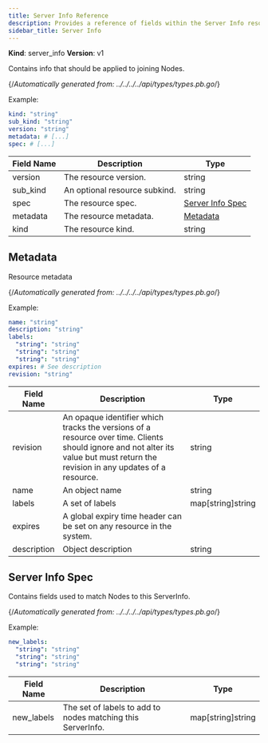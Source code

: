 ```yaml
---
title: Server Info Reference
description: Provides a reference of fields within the Server Info resource, which you can manage with tctl.
sidebar_title: Server Info
---
```


**Kind**: server_info
**Version**: v1

Contains info that should be applied to joining Nodes.

{/*Automatically generated from: ../../../../api/types/types.pb.go*/}

Example:

```yaml
kind: "string"
sub_kind: "string"
version: "string"
metadata: # [...]
spec: # [...]
```
|Field Name|Description|Type|
|---|---|---|
|version|The resource version.|string|
|sub_kind|An optional resource subkind.|string|
|spec|The resource spec.|[Server Info Spec](#server-info-spec)|
|metadata|The resource metadata.|[Metadata](#metadata)|
|kind|The resource kind.|string|

## Metadata

Resource metadata

{/*Automatically generated from: ../../../../api/types/types.pb.go*/}

Example:

```yaml
name: "string"
description: "string"
labels: 
  "string": "string"
  "string": "string"
  "string": "string"
expires: # See description
revision: "string"
```

|Field Name|Description|Type|
|---|---|---|
|revision|An opaque identifier which tracks the versions of a resource over time. Clients should ignore and not alter its value but must return the revision in any updates of a resource.|string|
|name|An object name|string|
|labels|A set of labels|map[string]string|
|expires|A global expiry time header can be set on any resource in the system.||
|description|Object description|string|

## Server Info Spec

Contains fields used to match Nodes to this ServerInfo.

{/*Automatically generated from: ../../../../api/types/types.pb.go*/}

Example:

```yaml
new_labels: 
  "string": "string"
  "string": "string"
  "string": "string"
```

|Field Name|Description|Type|
|---|---|---|
|new_labels|The set of labels to add to nodes matching this ServerInfo.|map[string]string|

